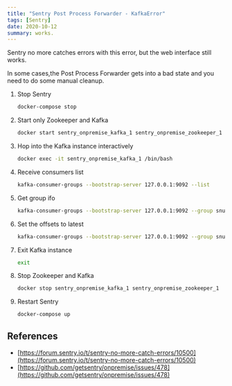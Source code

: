 ```yaml
---
title: "Sentry Post Process Forwarder - KafkaError"
tags: [Sentry]
date: 2020-10-12
summary: works.
---
```


Sentry no more catches errors with this error, but the web interface still
works.

In some cases,the Post Process Forwarder gets into a bad state and you need to
do some manual cleanup.

1. Stop Sentry

    ```bash
    docker-compose stop
    ```

2. Start only Zookeeper and Kafka

    ```bash
    docker start sentry_onpremise_kafka_1 sentry_onpremise_zookeeper_1
    ```

3. Hop into the Kafka instance interactively

    ```bash
    docker exec -it sentry_onpremise_kafka_1 /bin/bash
    ```

4. Receive consumers list

    ```bash
    kafka-consumer-groups --bootstrap-server 127.0.0.1:9092 --list
    ```

5. Get group ifo

    ```bash
    kafka-consumer-groups --bootstrap-server 127.0.0.1:9092 --group snuba-post-processor -describe
    ```

6. Set the offsets to latest

    ```bash
    kafka-consumer-groups --bootstrap-server 127.0.0.1:9092 --group snuba-post-processor --topic events --reset-offsets --to-latest --execute
    ```

7. Exit Kafka instance

    ```bash
    exit
    ```

8. Stop Zookeeper and Kafka

    ```bash
    docker stop sentry_onpremise_kafka_1 sentry_onpremise_zookeeper_1
    ```

9. Restart Sentry

    ```bash
    docker-compose up
    ```

## References

- [https://forum.sentry.io/t/sentry-no-more-catch-errors/10500](https://forum.sentry.io/t/sentry-no-more-catch-errors/10500)
- [https://github.com/getsentry/onpremise/issues/478](https://github.com/getsentry/onpremise/issues/478)